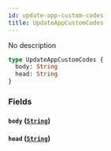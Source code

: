 ```yaml
---
id: update-app-custom-codes
title: UpdateAppCustomCodes
---
```


No description

```graphql
type UpdateAppCustomCodes {
  body: String
  head: String
}
```

### Fields

#### `body` ([`String`](/graphql/scalars/string))

#### `head` ([`String`](/graphql/scalars/string))
